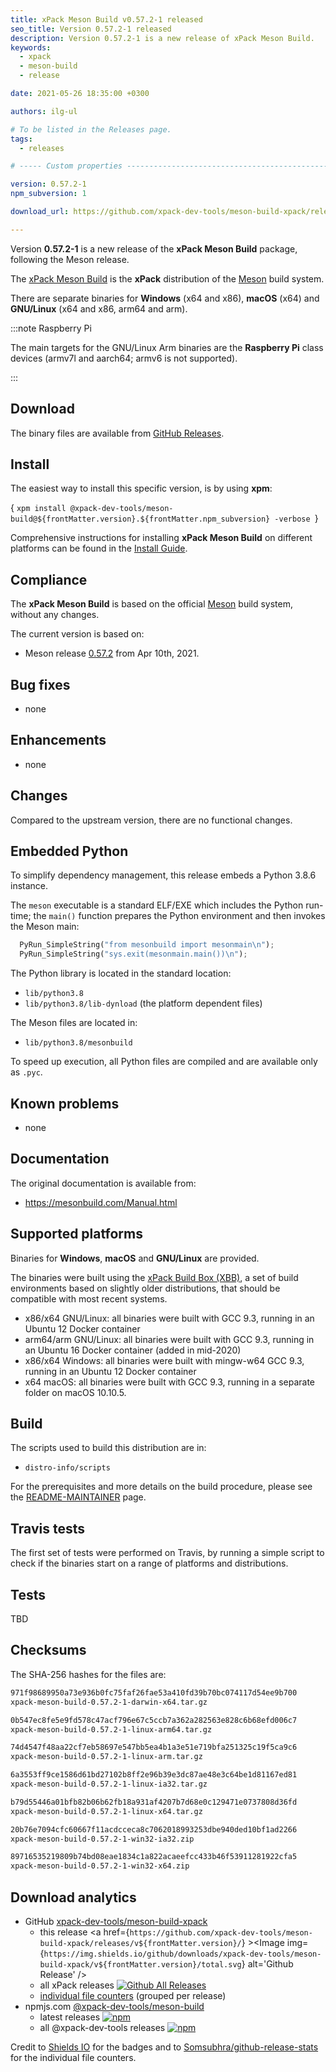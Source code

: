 ```yaml
---
title: xPack Meson Build v0.57.2-1 released
seo_title: Version 0.57.2-1 released
description: Version 0.57.2-1 is a new release of xPack Meson Build.
keywords:
  - xpack
  - meson-build
  - release

date: 2021-05-26 18:35:00 +0300

authors: ilg-ul

# To be listed in the Releases page.
tags:
  - releases

# ----- Custom properties -----------------------------------------------------

version: 0.57.2-1
npm_subversion: 1

download_url: https://github.com/xpack-dev-tools/meson-build-xpack/releases/tag/v0.57.2-1/

---
```



Version **0.57.2-1** is a new release of the **xPack Meson Build** package, following the Meson release.

<!-- truncate -->

<PageMetadata title={frontMatter.seo_title} />

The [xPack Meson Build](https://xpack-dev-tools.github.io/meson-build-xpack/)
is the **xPack** distribution of the
[Meson](https://mesonbuild.com) build system.

There are separate binaries for **Windows** (x64 and x86),
**macOS** (x64) and **GNU/Linux** (x64 and x86, arm64 and arm).

:::note Raspberry Pi

The main targets for the GNU/Linux Arm
binaries are the **Raspberry Pi** class devices (armv7l and aarch64;
armv6 is not supported).

:::

## Download

The binary files are available from <a href={frontMatter.download_url}>GitHub Releases</a>.

## Install

The easiest way to install this specific version, is by using **xpm**:

<CodeBlock language="console"> {
`xpm install @xpack-dev-tools/meson-build@${frontMatter.version}.${frontMatter.npm_subversion} -verbose
`} </CodeBlock>

Comprehensive instructions for installing **xPack Meson Build** on different platforms
can be found in the [Install Guide](/docs/install/).

## Compliance

The **xPack Meson Build** is based on the official
[Meson](https://mesonbuild.com) build system,
without any changes.

The current version is based on:

- Meson release
[0.57.2](https://github.com/mesonbuild/meson/releases/tag/0.57.2)
from Apr 10th, 2021.

## Bug fixes

- none

## Enhancements

- none

## Changes

Compared to the upstream version, there are no functional changes.

## Embedded Python

To simplify dependency management, this release embeds a Python
3.8.6 instance.

The `meson` executable is a standard ELF/EXE which includes the Python
run-time; the `main()` function prepares the Python environment and then
invokes the Meson main:

```python
  PyRun_SimpleString("from mesonbuild import mesonmain\n");
  PyRun_SimpleString("sys.exit(mesonmain.main())\n");
```

The Python library is located in the standard location:

- `lib/python3.8`
- `lib/python3.8/lib-dynload` (the platform dependent files)

The Meson files are located in:

- `lib/python3.8/mesonbuild`

To speed up execution, all Python files are compiled and are
available only as `.pyc`.

## Known problems

- none

## Documentation

The original documentation is available from:

- https://mesonbuild.com/Manual.html

## Supported platforms

Binaries for **Windows**, **macOS** and **GNU/Linux** are provided.

The binaries were built using the
[xPack Build Box (XBB)](https://github.com/xpack/xpack-build-box), a set
of build environments based on slightly older distributions, that should be
compatible with most recent systems.

- x86/x64 GNU/Linux: all binaries were built with GCC 9.3, running in an
  Ubuntu 12 Docker container
- arm64/arm GNU/Linux: all binaries were built with GCC 9.3, running in an
  Ubuntu 16 Docker container (added in mid-2020)
- x86/x64 Windows: all binaries were built with mingw-w64 GCC 9.3, running in an
  Ubuntu 12 Docker container
- x64 macOS: all binaries were built with GCC 9.3, running in a separate
  folder on macOS 10.10.5.

## Build

The scripts used to build this distribution are in:

- `distro-info/scripts`

For the prerequisites and more details on the build procedure, please see the
[README-MAINTAINER](https://github.com/xpack-dev-tools/meson-build-xpack/blob/xpack/README-MAINTAINER.md) page.

## Travis tests

The first set of tests were performed on Travis, by running
a simple script to check if the binaries start on a range of
platforms and distributions.

## Tests

TBD

## Checksums

The SHA-256 hashes for the files are:

```txt
971f98689950a73e936b0fc75faf26fae53a410fd39b70bc074117d54ee9b700
xpack-meson-build-0.57.2-1-darwin-x64.tar.gz

0b547ec8fe5e9fd578c47acf796e67c5ccb7a362a282563e828c6b68efd006c7
xpack-meson-build-0.57.2-1-linux-arm64.tar.gz

74d4547f48aa22cf7eb58697e547bb5ea4b1a3e51e719bfa251325c19f5ca9c6
xpack-meson-build-0.57.2-1-linux-arm.tar.gz

6a3553ff9ce1586d61bd27102b8ff2e96b39e3dc87ae48e3c64be1d81167ed81
xpack-meson-build-0.57.2-1-linux-ia32.tar.gz

b79d55446a01bfb82b06b62fb18a931af4207b7d68e0c129471e0737808d36fd
xpack-meson-build-0.57.2-1-linux-x64.tar.gz

20b76e7094cfc60667f11acdcceca8c7062018993253dbe940ded10bf1ad2266
xpack-meson-build-0.57.2-1-win32-ia32.zip

89716535219809b74bd08eae1834c1a822acaeefcc433b46f53911281922cfa5
xpack-meson-build-0.57.2-1-win32-x64.zip
```

## Download analytics

- GitHub [xpack-dev-tools/meson-build-xpack](https://github.com/xpack-dev-tools/meson-build-xpack/)
  - this release <a href={`https://github.com/xpack-dev-tools/meson-build-xpack/releases/v${frontMatter.version}/`} ><Image img={`https://img.shields.io/github/downloads/xpack-dev-tools/meson-build-xpack/v${frontMatter.version}/total.svg`} alt='Github Release' /></a>
  - all xPack releases [![Github All Releases](https://img.shields.io/github/downloads/xpack-dev-tools/meson-build-xpack/total.svg)](https://github.com/xpack-dev-tools/meson-build-xpack/releases/)
  - [individual file counters](https://somsubhra.github.io/github-release-stats/?username=xpack-dev-tools&repository=meson-build-xpack) (grouped per release)
- npmjs.com [@xpack-dev-tools/meson-build](https://www.npmjs.com/package/@xpack-dev-tools/meson-build)
  - latest releases [![npm](https://img.shields.io/npm/dw/@xpack-dev-tools/meson-build.svg)](https://www.npmjs.com/package/@xpack-dev-tools/meson-build/)
  - all @xpack-dev-tools releases [![npm](https://img.shields.io/npm/dt/@xpack-dev-tools/meson-build.svg)](https://www.npmjs.com/package/@xpack-dev-tools/meson-build/)

Credit to [Shields IO](https://shields.io) for the badges and to
[Somsubhra/github-release-stats](https://github.com/Somsubhra/github-release-stats)
for the individual file counters.
